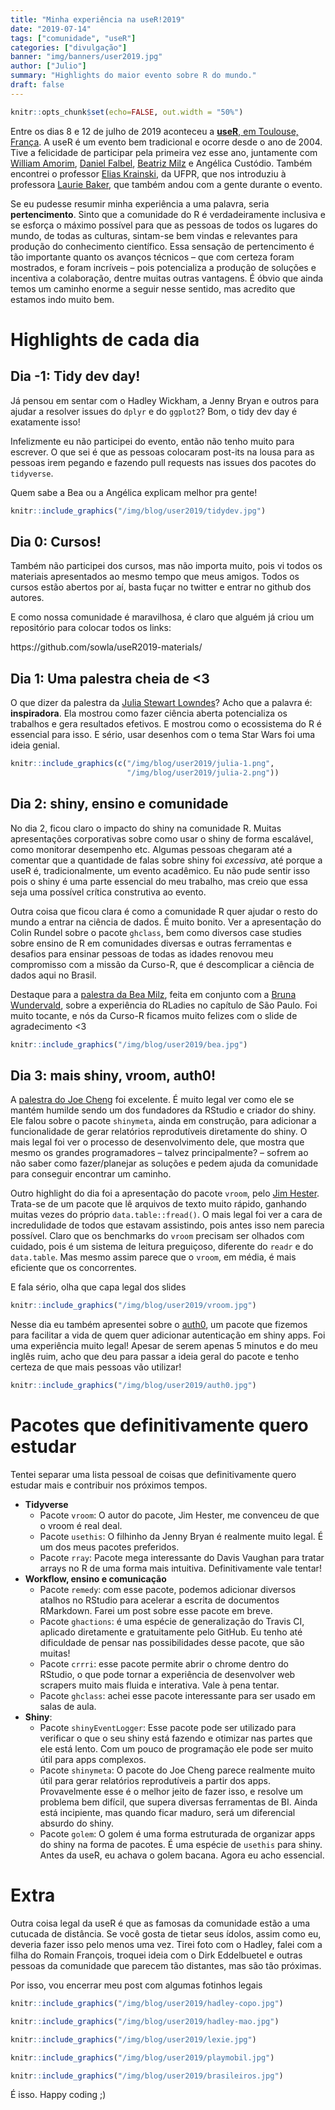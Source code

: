 ```yaml
---
title: "Minha experiência na useR!2019"
date: "2019-07-14"
tags: ["comunidade", "useR"]
categories: ["divulgação"]
banner: "img/banners/user2019.jpg"
author: ["Julio"]
summary: "Highlights do maior evento sobre R do mundo."
draft: false
---
```


```r
knitr::opts_chunk$set(echo=FALSE, out.width = "50%")
```

Entre os dias 8 e 12 de julho de 2019 aconteceu a [**useR**, em Toulouse, França](http://user2019.r-project.org/). A useR é um evento bem tradicional e ocorre desde o ano de 2004. Tive a felicidade de participar pela primeira vez esse ano, juntamente com [William Amorim](https://www.curso-r.com/author/william/), [Daniel Falbel](https://github.com/dfalbel), [Beatriz Milz](https://twitter.com/beamilz) e Angélica Custódio. Também encontrei o professor [Elias Krainski](http://www.leg.ufpr.br/~elias/), da UFPR, que nos introduziu à professora [Laurie Baker](https://www.researchgate.net/profile/Laurie_Baker2), que também andou com a gente durante o evento.

Se eu pudesse resumir minha experiência a uma palavra, seria **pertencimento**. Sinto que a comunidade do R é verdadeiramente inclusiva e se esforça o máximo possível para que as pessoas de todos os lugares do mundo, de todas as culturas, sintam-se bem vindas e relevantes para produção do conhecimento científico. Essa sensação de pertencimento é tão importante quanto os avanços técnicos -- que com certeza foram mostrados, e foram incríveis -- pois potencializa a produção de soluções e incentiva a colaboração, dentre muitas outras vantagens. É óbvio que ainda temos um caminho enorme a seguir nesse sentido, mas acredito que estamos indo muito bem.

# Highlights de cada dia

## Dia -1: Tidy dev day!

Já pensou em sentar com o Hadley Wickham, a Jenny Bryan e outros para ajudar a resolver issues do `dplyr` e do `ggplot2`? Bom, o tidy dev day é exatamente isso!

Infelizmente eu não participei do evento, então não tenho muito para escrever. O que sei é que as pessoas colocaram post-its na lousa para as pessoas irem pegando e fazendo pull requests nas issues dos pacotes do `tidyverse`.

Quem sabe a Bea ou a Angélica explicam melhor pra gente!

```r
knitr::include_graphics("/img/blog/user2019/tidydev.jpg")
```

## Dia 0: Cursos!

Também não participei dos cursos, mas não importa muito, pois vi todos os materiais apresentados ao mesmo tempo que meus amigos. Todos os cursos estão abertos por aí, basta fuçar no twitter e entrar no github dos autores. 

E como nossa comunidade é maravilhosa, é claro que alguém já criou um repositório para colocar todos os links:

https://github.com/sowla/useR2019-materials/

## Dia 1: Uma palestra cheia de <3

O que dizer da palestra da [Julia Stewart Lowndes](https://www.youtube.com/watch?v=Z8PqwFPqn6Y)? Acho que a palavra é: **inspiradora**. Ela mostrou como fazer ciência aberta potencializa os trabalhos e gera resultados efetivos. E mostrou como o ecossistema do R é essencial para isso. E sério, usar desenhos com o tema Star Wars foi uma ideia genial.

```r
knitr::include_graphics(c("/img/blog/user2019/julia-1.png", 
                          "/img/blog/user2019/julia-2.png"))
```

## Dia 2: shiny, ensino e comunidade

No dia 2, ficou claro o impacto do shiny na comunidade R. Muitas apresentações corporativas sobre como usar o shiny de forma escalável, como monitorar desempenho etc. Algumas pessoas chegaram até a comentar que a quantidade de falas sobre shiny foi *excessiva*, até porque a useR é, tradicionalmente, um evento acadêmico. Eu não pude sentir isso pois o shiny é uma parte essencial do meu trabalho, mas creio que essa seja uma possível crítica construtiva ao evento.

Outra coisa que ficou clara é como a comunidade R quer ajudar o resto do mundo a entrar na ciência de dados. É muito bonito. Ver a apresentação do Colin Rundel sobre o pacote `ghclass`, bem como diversos case studies sobre ensino de R em comunidades diversas e outras ferramentas e desafios para ensinar pessoas de todas as idades renovou meu compromisso com a missão da Curso-R, que é descomplicar a ciência de dados aqui no Brasil.

Destaque para a [palestra da Bea Milz](https://beatrizmilz.github.io/useR2019/), feita em conjunto com a [Bruna Wundervald](https://brunaw.com), sobre a experiência do RLadies no capítulo de São Paulo. Foi muito tocante, e nós da Curso-R ficamos muito felizes com o slide de agradecimento <3

```r
knitr::include_graphics("/img/blog/user2019/bea.jpg")
```


## Dia 3: mais shiny, vroom, auth0!

A [palestra do Joe Cheng](https://www.youtube.com/watch?v=5KByRC6eqC8&feature=youtu.be&t=697) foi excelente. É muito legal ver como ele se mantém humilde sendo um dos fundadores da RStudio e criador do shiny. Ele falou sobre o pacote `shinymeta`, ainda em construção, para adicionar a funcionalidade de gerar relatórios reprodutíveis diretamente do shiny. O mais legal foi ver o processo de desenvolvimento dele, que mostra que mesmo os grandes programadores -- talvez principalmente? -- sofrem ao não saber como fazer/planejar as soluções e pedem ajuda da comunidade para conseguir encontrar um caminho.

Outro highlight do dia foi a apresentação do pacote `vroom`, pelo [Jim Hester](https://speakerdeck.com/jimhester/vroom). Trata-se de um pacote que lê arquivos de texto muito rápido, ganhando muitas vezes do próprio `data.table::fread()`. O mais legal foi ver a cara de incredulidade de todos que estavam assistindo, pois antes isso nem parecia possível. Claro que os benchmarks do `vroom` precisam ser olhados com cuidado, pois é um sistema de leitura preguiçoso, diferente do `readr` e do `data.table`. Mas mesmo assim parece que o `vroom`, em média, é mais eficiente que os concorrentes.

E fala sério, olha que capa legal dos slides

```r
knitr::include_graphics("/img/blog/user2019/vroom.jpg")
```

Nesse dia eu também apresentei sobre o [auth0](https://github.com/curso-r/auth0), um pacote que fizemos para facilitar a vida de quem quer adicionar autenticação em shiny apps. Foi uma experiência muito legal! Apesar de serem apenas 5 minutos e do meu inglês ruim, acho que deu para passar a ideia geral do pacote e tenho certeza de que mais pessoas vão utilizar!

```r
knitr::include_graphics("/img/blog/user2019/auth0.jpg")
```

# Pacotes que definitivamente quero estudar

Tentei separar uma lista pessoal de coisas que definitivamente quero estudar mais e contribuir nos próximos tempos.

- **Tidyverse**
  - Pacote `vroom`: O autor do pacote, Jim Hester, me convenceu de que o vroom é real deal. 
  - Pacote `usethis`: O filhinho da Jenny Bryan é realmente muito legal. É um dos meus pacotes preferidos.
  - Pacote `rray`: Pacote mega interessante do Davis Vaughan para tratar arrays no R de uma forma mais intuitiva. Definitivamente vale tentar!
- **Workflow, ensino e comunicação**
  - Pacote `remedy`: com esse pacote, podemos adicionar diversos atalhos no RStudio para acelerar a escrita de documentos RMarkdown. Farei um post sobre esse pacote em breve.
  - Pacote `ghactions`: é uma espécie de generalização do Travis CI, aplicado diretamente e gratuitamente pelo GitHub. Eu tenho até dificuldade de pensar nas possibilidades desse pacote, que são muitas!
  - Pacote `crrri`: esse pacote permite abrir o chrome dentro do RStudio, o que pode tornar a experiência de desenvolver web scrapers muito mais fluida e interativa. Vale à pena tentar.
  - Pacote `ghclass`: achei esse pacote interessante para ser usado em salas de aula. 
- **Shiny**:
  - Pacote `shinyEventLogger`: Esse pacote pode ser utilizado para verificar o que o seu shiny está fazendo e otimizar nas partes que ele está lento. Com um pouco de programação ele pode ser muito útil para apps complexos.
  - Pacote `shinymeta`: O pacote do Joe Cheng parece realmente muito útil para gerar relatórios reprodutíveis a partir dos apps. Provavelmente esse é o melhor jeito de fazer isso, e resolve um problema bem difícil, que supera diversas ferramentas de BI. Ainda está incipiente, mas quando ficar maduro, será um diferencial absurdo do shiny.
  - Pacote `golem`: O golem é uma forma estruturada de organizar apps do shiny na forma de pacotes. É uma espécie de `usethis` para shiny. Antes da useR, eu achava o golem bacana. Agora eu acho essencial.

# Extra

Outra coisa legal da useR é que as famosas da comunidade estão a uma cutucada de distância. Se você gosta de tietar seus ídolos, assim como eu, deveria fazer isso pelo menos uma vez. Tirei foto com o Hadley, falei com a filha do Romain François, troquei ideia com o Dirk Eddelbuetel e outras pessoas da comunidade que parecem tão distantes, mas são tão próximas.

Por isso, vou encerrar meu post com algumas fotinhos legais

```r
knitr::include_graphics("/img/blog/user2019/hadley-copo.jpg")
```

```r
knitr::include_graphics("/img/blog/user2019/hadley-mao.jpg")
```

```r
knitr::include_graphics("/img/blog/user2019/lexie.jpg")
```

```r
knitr::include_graphics("/img/blog/user2019/playmobil.jpg")
```

```r
knitr::include_graphics("/img/blog/user2019/brasileiros.jpg")
```

É isso. Happy coding ;)









